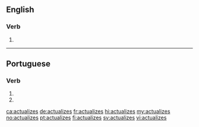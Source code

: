 ==English==

===Verb===
{{head|en|verb form}}

# {{en-third-person singular of|actualize}}

----

==Portuguese==

===Verb===
{{pt-verb-form}}

# {{inflection of|actualizar||2|s|pres|subj|lang=pt}}
# {{inflection of|actualizar||2|s|negative|impr|lang=pt}}

[[ca:actualizes]]
[[de:actualizes]]
[[fr:actualizes]]
[[hi:actualizes]]
[[my:actualizes]]
[[no:actualizes]]
[[pt:actualizes]]
[[fi:actualizes]]
[[sv:actualizes]]
[[vi:actualizes]]